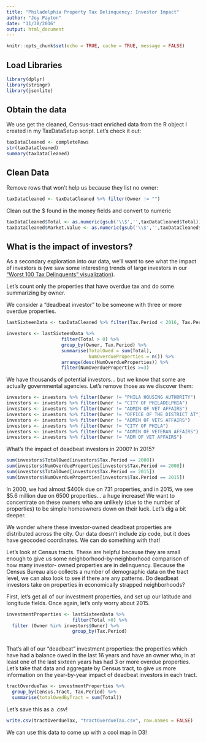 ```yaml
---
title: "Philadelphia Property Tax Delinquency: Investor Impact"
author: "Joy Payton"
date: "11/30/2016"
output: html_document
---
```


```r
knitr::opts_chunk$set(echo = TRUE, cache = TRUE, message = FALSE)
```

## Load Libraries

```r
library(dplyr)
library(stringr)
library(jsonlite)
```

## Obtain the data

We use get the cleaned, Census-tract enriched data from the R object I created 
in my TaxDataSetup script.  Let's check it out:
```r
taxDataCleaned <- completeRows
str(taxDataCleaned)
summary(taxDataCleaned)
```

## Clean Data

Remove rows that won't help us because they list no owner:

```r
taxDataCleaned <- taxDataCleaned %>% filter(Owner != "")
```

Clean out the $ found in the money fields and convert to numeric

```r
taxDataCleaned$Total <- as.numeric(gsub('\\$','',taxDataCleaned$Total))
taxDataCleaned$Market.Value <- as.numeric(gsub('\\$','',taxDataCleaned$Market.Value))
```

## What is the impact of investors?

As a secondary exploration into our data, we'll want to see what the impact of
investors is (we saw some interesting trends of large investors in our ["Worst
100 Tax Delinquents" visualization](http://codepen.io/kjoypayton/full/JbyyJx/)).

Let's count only the
properties that have overdue tax and do some summarizing by owner.  

We consider a "deadbeat investor" to be someone with three or more 
overdue properties.

```r
lastSixteenData <- taxDataCleaned %>% filter(Tax.Period < 2016, Tax.Period >= 2000)

investors <- lastSixteenData %>% 
                    filter(Total > 0) %>% 
                    group_by(Owner, Tax.Period) %>% 
                    summarise(TotalOwed = sum(Total), 
                              NumOverdueProperties = n()) %>%
                    arrange(desc(NumOverdueProperties)) %>% 
                    filter(NumOverdueProperties >=3)

```

We have thousands of potential investors... but we know that some are actually 
governmental agencies.  Let's remove those as we discover them:

```r
investors <- investors %>% filter(Owner != "PHILA HOUSING AUTHORITY")
investors <- investors %>% filter(Owner != "CITY OF PHILADELPHIA")
investors <- investors %>% filter(Owner != "ADMIN OF VET AFFAIRS")
investors <- investors %>% filter(Owner != "OFFICE OF THE DISTRICT AT")
investors <- investors %>% filter(Owner != "ADMIN OF VETS AFFAIRS")
investors <- investors %>% filter(Owner != "CITY OF PHILA")
investors <- investors %>% filter(Owner != "ADMIN OF VETERAN AFFAIRS")
investors <- investors %>% filter(Owner != "ADM OF VET AFFAIRS")
```

What's the impact of deadbeat investors in 2000?  In 2015?

```r
sum(investors$TotalOwed[investors$Tax.Period == 2000])
sum(investors$NumOverdueProperties[investors$Tax.Period == 2000])
sum(investors$TotalOwed[investors$Tax.Period == 2015])
sum(investors$NumOverdueProperties[investors$Tax.Period == 2015])
```

In 2000, we had almost $400k due on 731 properties, and in 2015, we see
$5.6 million due on 6500 properties... a huge increase!  We want to 
concentrate on these owners who are unlikely (due to the number of properties)
to be simple homeowners down on their luck.  Let's dig a bit deeper.  

We wonder where these investor-owned deadbeat properties are distributed across 
the city. Our data doesn't include zip code, but it does have geocoded 
coordinates.  We can do something with that!

Let's look at Census tracts.  These are helpful because they are small enough to
give us some neighborhood-by-neighborhood comparison of how many investor-
owned properties are in delinquency.  Because the Census Bureau also collects a
number of demographic data on the tract level, we can also look to see if there
are any patterns.  Do deadbeat investors take on properties in economically 
strapped neighborhoods? 

First, let's get all of our investment properties, and set up our latitude and 
longitude fields. Once again, let's only worry about 2015.

```r
investmentProperties <- lastSixteenData %>% 
                        filter(Total >0) %>% 
  filter (Owner %in% investors$Owner) %>%
                        group_by(Tax.Period)
                        
```

That's all of our "deadbeat" investment properties: the properties which have
had a balance owed in the last 16 years and have an owner who, in at least one
of the last sixteen years has had 3 or more overdue properties.  Let's take that
data and aggregate by Census tract, to give us more information on the 
year-by-year impact of deadbeat investors in each tract.

```r
tractOverdueTax <- investmentProperties %>%
  group_by(Census.Tract, Tax.Period) %>%
  summarise(totalOwedByTract = sum(Total))
```
 
Let's save this as a .csv!

```r
write.csv(tractOverdueTax, "tractOverdueTax.csv", row.names = FALSE)
```

We can use this data to come up with a cool map in D3!


